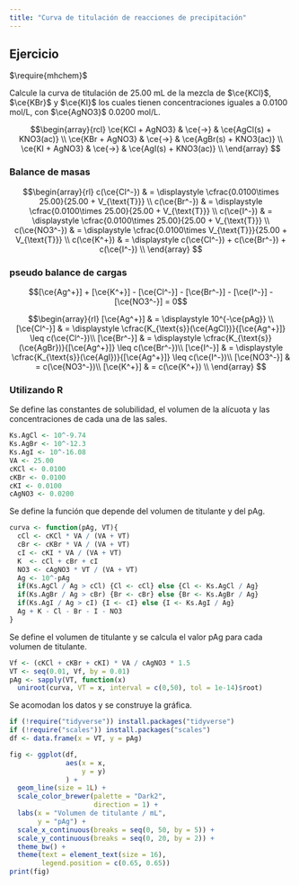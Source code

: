 ```yaml
---
title: "Curva de titulación de reacciones de precipitación"
---
```


## Ejercicio

$\require{mhchem}$

Calcule la curva de titulación de 25.00 mL de la mezcla de $\ce{KCl}$, $\ce{KBr}$ y $\ce{KI}$ los cuales tienen concentraciones iguales a 0.0100 mol/L, con $\ce{AgNO3}$ 0.0200 mol/L. 

$$\begin{array}{rcl}
    \ce{KCl + AgNO3} & \ce{->} & \ce{AgCl(s) + KNO3(ac)} \\
    \ce{KBr + AgNO3} & \ce{->} & \ce{AgBr(s) + KNO3(ac)} \\
    \ce{KI + AgNO3}  & \ce{->} & \ce{AgI(s) + KNO3(ac)} \\
\end{array} $$

### Balance de masas

$$\begin{array}{rl}
    c(\ce{Cl^-}) & = \displaystyle \cfrac{0.0100\times 25.00}{25.00 + V_{\text{T}}} \\
    c(\ce{Br^-}) & = \displaystyle \cfrac{0.0100\times 25.00}{25.00 + V_{\text{T}}} \\
    c(\ce{I^-}) & = \displaystyle \cfrac{0.0100\times 25.00}{25.00 + V_{\text{T}}} \\
    c(\ce{NO3^-}) & = \displaystyle \cfrac{0.0100\times V_{\text{T}}}{25.00 + V_{\text{T}}} \\
    c(\ce{K^+}) & = \displaystyle c(\ce{Cl^-}) + c(\ce{Br^-}) + c(\ce{I^-}) \\
\end{array} $$

### pseudo balance de cargas
$$[\ce{Ag^+}] + [\ce{K^+}] - [\ce{Cl^-}] - [\ce{Br^-}] - [\ce{I^-}] - [\ce{NO3^-}] = 0$$

$$\begin{array}{rl}
    [\ce{Ag^+}] & = \displaystyle 10^{-\ce{pAg}} \\
    [\ce{Cl^-}] & = \displaystyle \cfrac{K_{\text{s}}(\ce{AgCl})}{[\ce{Ag^+}]} \leq c(\ce{Cl^-})\\
    [\ce{Br^-}] & = \displaystyle \cfrac{K_{\text{s}}(\ce{AgBr})}{[\ce{Ag^+}]} \leq c(\ce{Br^-})\\
    [\ce{I^-}] & = \displaystyle \cfrac{K_{\text{s}}(\ce{AgI})}{[\ce{Ag^+}]} \leq c(\ce{I^-})\\
    [\ce{NO3^-}] & = c(\ce{NO3^-})\\
    [\ce{K^+}] & = c(\ce{K^+}) \\
\end{array} $$

### Utilizando R

Se define las constantes de solubilidad, el volumen de la alícuota y las concentraciones de cada una de las sales.

```r
Ks.AgCl <- 10^-9.74
Ks.AgBr <- 10^-12.3
Ks.AgI <- 10^-16.08
VA <- 25.00
cKCl <- 0.0100
cKBr <- 0.0100
cKI <- 0.0100
cAgNO3 <- 0.0200
```

Se define la función que depende del volumen de titulante y del pAg.
```r
curva <- function(pAg, VT){
  cCl <- cKCl * VA / (VA + VT)
  cBr <- cKBr * VA / (VA + VT)
  cI <- cKI * VA / (VA + VT)
  K  <- cCl + cBr + cI
  NO3 <- cAgNO3 * VT / (VA + VT)
  Ag <- 10^-pAg
  if(Ks.AgCl / Ag > cCl) {Cl <- cCl} else {Cl <- Ks.AgCl / Ag}
  if(Ks.AgBr / Ag > cBr) {Br <- cBr} else {Br <- Ks.AgBr / Ag}
  if(Ks.AgI / Ag > cI) {I <- cI} else {I <- Ks.AgI / Ag}
  Ag + K - Cl - Br - I - NO3
}
```

Se define el volumen de titulante y se calcula el valor pAg para cada volumen de titulante.
```r
Vf <- (cKCl + cKBr + cKI) * VA / cAgNO3 * 1.5
VT <- seq(0.01, Vf, by = 0.01)
pAg <- sapply(VT, function(x)
  uniroot(curva, VT = x, interval = c(0,50), tol = 1e-14)$root)
```


Se acomodan los datos y se construye la gráfica.

```r
if (!require("tidyverse")) install.packages("tidyverse")
if (!require("scales")) install.packages("scales")
df <- data.frame(x = VT, y = pAg)

fig <- ggplot(df,
              aes(x = x, 
                  y = y)
              ) +
  geom_line(size = 1L) +
  scale_color_brewer(palette = "Dark2", 
                     direction = 1) +
  labs(x = "Volumen de titulante / mL",
       y = "pAg") +
  scale_x_continuous(breaks = seq(0, 50, by = 5)) + 
  scale_y_continuous(breaks = seq(0, 20, by = 2)) + 
  theme_bw() + 
  theme(text = element_text(size = 16),
        legend.position = c(0.65, 0.65))
print(fig)
```

